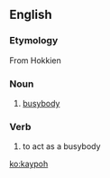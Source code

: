 ==English==

===Etymology===
From Hokkien {{term|雞婆|lang=nan}} 

===Noun===
{{en-noun}}

# {{context|Singapore|lang=en}} [[busybody]]

===Verb===
{{en-verb}}

# {{context|Singapore|lang=en}} to act as a busybody

[[ko:kaypoh]]